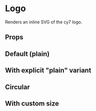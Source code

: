 
<Meta title="Components | Logo" component={Logo} />

# Logo

Renders an inline SVG of the cy7 logo.

## Props

<Props of={Logo} />

## Default (plain)

<Preview withSource="open">
  <Story name="Default (plain)">
    <Logo />
  </Story>
</Preview>

## With explicit "plain" variant

<Preview withSource="open">
  <Story name="With explicit plain variant" >
    <Logo variant="plain" />
  </Story>
</Preview>

## Circular

<Preview withSource="open">
  <Story name="Circular">
    <Logo variant="circular" />
  </Story>
</Preview>


## With custom size

<Preview withSource="open">
  <Story name="With custom size">
    <Logo size={200} />
  </Story>
</Preview>
